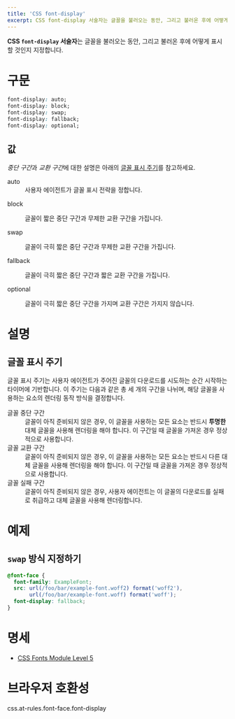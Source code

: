```yaml
---
title: 'CSS font-display'
excerpt: CSS font-display 서술자는 글꼴을 불러오는 동안, 그리고 불러온 후에 어떻게 표시할 것인지 지정합니다.
---
```


**CSS `font-display` 서술자**는 글꼴을 불러오는 동안, 그리고 불러온 후에 어떻게 표시할 것인지 지정합니다.

# 구문

```css
font-display: auto;
font-display: block;
font-display: swap;
font-display: fallback;
font-display: optional;
```

## 값

*중단 구간*과 *교환 구간*에 대한 설명은 아래의 [글꼴 표시 주기](#글꼴-표시-주기)를 참고하세요.

<dl>
<Term>auto</Term>
<dd>사용자 에이전트가 글꼴 표시 전략을 정합니다.</dd>

<Term>block</Term>
<dd>글꼴이 짧은 중단 구간과 무제한 교환 구간을 가집니다.</dd>

<Term>swap</Term>
<dd>글꼴이 극히 짧은 중단 구간과 무제한 교환 구간을 가집니다.</dd>

<Term>fallback</Term>
<dd>글꼴이 극히 짧은 중단 구간과 짧은 교환 구간을 가집니다.</dd>

<Term>optional</Term>
<dd>글꼴이 극히 짧은 중단 구간을 가지며 교환 구간은 가지지 않습니다.</dd>
</dl>

# 설명

## 글꼴 표시 주기

글꼴 표시 주기는 사용자 에이전트가 주어진 글꼴의 다운로드를 시도하는 순간 시작하는 타이머에 기반합니다. 이 주기는 다음과 같은 총 세 개의 구간을 나뉘며, 해당 글꼴을 사용하는 요소의 렌더링 동작 방식을 결정합니다.

<dl>
  <dt>글꼴 중단 구간</dt>
  <dd>글꼴이 아직 준비되지 않은 경우, 이 글꼴을 사용하는 모든 요소는 반드시 <b>투명한</b> 대체 글꼴을 사용해 렌더링을 해야 합니다. 이 구간일 때 글꼴을 가져온 경우 정상적으로 사용합니다.</dd>
  <dt>글꼴 교환 구간</dt>
  <dd>글꼴이 아직 준비되지 않은 경우, 이 글꼴을 사용하는 모든 요소는 반드시 다른 대체 글꼴을 사용해 렌더링을 해야 합니다. 이 구간일 때 글꼴을 가져온 경우 정상적으로 사용합니다.</dd>
  <dt>글꼴 실패 구간</dt>
  <dd>글꼴이 아직 준비되지 않은 경우, 사용자 에이전트는 이 글꼴의 다운로드를 실패로 취급하고 대체 글꼴을 사용해 렌더링합니다.</dd>
</dl>

# 예제

## `swap` 방식 지정하기

```css
@font-face {
  font-family: ExampleFont;
  src: url(/foo/bar/example-font.woff2) format('woff2'),
       url(/foo/bar/example-font.woff) format('woff');
  font-display: fallback;
}
```

# 명세

- [CSS Fonts Module Level 5](https://drafts.csswg.org/css-fonts-4/#font-display-desc)

# 브라우저 호환성

<BrowserCompat>css.at-rules.font-face.font-display</BrowserCompat>
